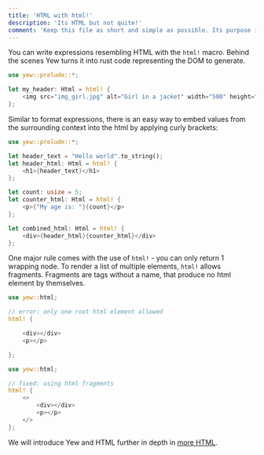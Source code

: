 ```yaml
---
title: 'HTML with html!'
description: 'Its HTML but not quite!'
comment: 'Keep this file as short and simple as possible. Its purpose is to ease in the reader into components in Yew instead of providing proper API docs'
---
```



You can write expressions resembling HTML with the `html!` macro. Behind the scenes Yew turns
it into rust code representing the DOM to generate.

```rust
use yew::prelude::*;

let my_header: Html = html! {
    <img src="img_girl.jpg" alt="Girl in a jacket" width="500" height="600" />
};
```

Similar to format expressions, there is an easy way to embed values from the surrounding
context into the html by applying curly brackets:

```rust
use yew::prelude::*;

let header_text = "Hello world".to_string();
let header_html: Html = html! {
    <h1>{header_text}</h1>
};

let count: usize = 5;
let counter_html: Html = html! {
    <p>{"My age is: "}{count}</p>
};

let combined_html: Html = html! {
    <div>{header_html}{counter_html}</div>
};
```

One major rule comes with the use of `html!` - you can only return 1 wrapping node.
To render a list of multiple elements, `html!` allows fragments. Fragments are tags
without a name, that produce no html element by themselves.

<Tabs>
<TabItem value="Invalid" label="Invalid">

```rust , compile_fail
use yew::html;

// error: only one root html element allowed
html! {

    <div></div>
    <p></p>

};
```

</TabItem>
<TabItem value="Valid" label="Valid">

```rust
use yew::html;

// fixed: using html fragments
html! {
    <>
        <div></div>
        <p></p>
    </>
};
```

</TabItem>
</Tabs>

We will introduce Yew and HTML further in depth in [more HTML](concepts/html/introduction.mdx).
